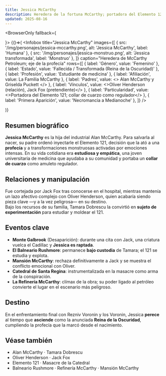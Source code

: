 ```yaml
---
title: Jessica McCarthy
description: Heredera de la fortuna McCarthy; portadora del Elemento 121
updated: 2025-08-16
---
```



<BrowserOnly fallback={<div />}>
{()=>(
  <Infobox
    title="Jessica McCarthy"
    images={[
      { src: '/img/personajes/jessica-mccarthy.png', alt: 'Jessica McCarthy', label: 'Humana' },
      { src: '/img/personajes/jessica-monstruo.png', alt: 'Jessica transformada', label: 'Monstruo' },
    ]}  caption="Heredera de McCarthy Petroleum; eje de la profecía"
    rows={[
      { label: 'Género', value: 'Femenino' },
      { label: 'Estado', value: 'Fallecida / Transformada (Reina de la Oscuridad)' },
      { label: 'Profesión', value: 'Estudiante de medicina' },
      { label: 'Afiliación', value: <Link to="/CrSaSo/familias/La%20Familia%20McCarthy">La Familia McCarthy</Link> },
      { label: 'Padres', value: <> <Link to="/CrSaSo/personajes/Alan%20McCarthy">Alan McCarthy</Link> y Griselda Puckett </> },
      { label: 'Vínculos', value: <><Link to="/CrSaSo/personajes/Oliver%20Henderson">Oliver Henderson</Link> (relación), <Link to="/CrSaSo/personajes/Jack%20Fox">Jack Fox</Link> (pretendiente)</> },
      { label: 'Particularidad', value: <>Portadora del <Link to="/CrSaSo/otros/Elemento%20121">Elemento 121</Link>; collar de cuarzo como regulador</> },
      { label: 'Primera Aparición', value: 'Necromancia a Medianoche' },
    ]}
  />

)}
</BrowserOnly>


## Resumen biográfico

**Jessica McCarthy** es la hija del industrial <Link to="/CrSaSo/personajes/Alan%20McCarthy">Alan McCarthy</Link>. Para salvarla al nacer, su padre ordenó inyectarle el <Link to="/CrSaSo/otros/Elemento%20121">Elemento 121</Link>, decisión que la ató a una **profecía** y a transformaciones monstruosas activadas por emociones intensas. En su vida cotidiana era **estudiosa y empática**, una joven universitaria de medicina que ayudaba a su comunidad y portaba un **collar de cuarzo** como amuleto regulador.

## Relaciones y manipulación

Fue cortejada por <Link to="/CrSaSo/personajes/Jack%20Fox">Jack Fox</Link> tras conocerse en el hospital, mientras mantenía un lazo afectivo complejo con <Link to="/CrSaSo/personajes/Oliver%20Henderson">Oliver Henderson</Link>, quien acabaría siendo pieza clave —y a la vez peligrosa— en su destino.  
Bajo los recursos de su familia, <Link to="/CrSaSo/personajes/Tamara%20Dobrescu">Tamara Dobrescu</Link> la convirtió en **sujeto de experimentación** para estudiar y moldear el 121.

## Eventos clave

- **<Link to="/CrSaSo/lugares/Monte%20Galbrook">Monte Galbrook</Link>** (Desaparición): durante una cita con Jack, una criatura vuelca el Cadillac y **Jessica es raptada**.  
- **<Link to="/CrSaSo/lugares/El%20Balneario%20Rushmore">El Balneario Rushmore</Link>**: permanece **bajo custodia** de Tamara; el 121 se estudia y explota.  
- **<Link to="/CrSaSo/lugares/Mansi%C3%B3n%20McCarthy">Mansión McCarthy</Link>**: rechaza definitivamente a Jack y se muestra el conflicto emocional con Oliver.  
- **<Link to="/CrSaSo/lugares/Catedral%20de%20Santa%20Regina">Catedral de Santa Regina</Link>**: instrumentalizada en la masacre como arma de la conspiración.  
- **<Link to="/CrSaSo/lugares/La%20Refiner%C3%ADa%20McCarthy">La Refinería McCarthy</Link>**: clímax de la obra; su poder ligado al petróleo convierte el lugar en el escenario más peligroso.

## Destino

En el enfrentamiento final con <Link to="/CrSaSo/personajes/Rezniv%20Voronin">Rezniv Voronin</Link> y los <Link to="/CrSaSo/familias/La%20Familia%20Voronin">Voronin</Link>, Jessica **perece** al tiempo que **asciende** como la anunciada **Reina de la Oscuridad**, cumpliendo la profecía que la marcó desde el nacimiento.

## Véase también

- <Link to="/CrSaSo/personajes/Alan%20McCarthy">Alan McCarthy</Link> · <Link to="/CrSaSo/personajes/Tamara%20Dobrescu">Tamara Dobrescu</Link>  
- <Link to="/CrSaSo/personajes/Oliver%20Henderson">Oliver Henderson</Link> · <Link to="/CrSaSo/personajes/Jack%20Fox">Jack Fox</Link>  
- <Link to="/CrSaSo/otros/Elemento%20121">Elemento 121</Link> · <Link to="/CrSaSo/eventos/La%20Masacre%20de%20la%20Catedral%20de%20Santa%20Regina">Masacre de la Catedral</Link>  
- <Link to="/CrSaSo/lugares/El%20Balneario%20Rushmore">Balneario Rushmore</Link> · <Link to="/CrSaSo/lugares/La%20Refiner%C3%ADa%20McCarthy">Refinería McCarthy</Link> · <Link to="/CrSaSo/lugares/Mansi%C3%B3n%20McCarthy">Mansión McCarthy</Link>
